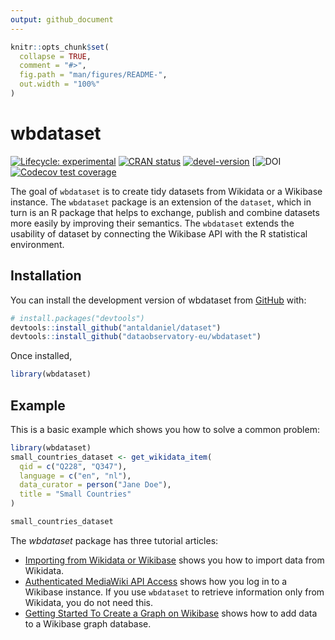 ```yaml
---
output: github_document
---
```


<!-- README.md is generated from README.Rmd. Please edit that file -->

```r
knitr::opts_chunk$set(
  collapse = TRUE,
  comment = "#>",
  fig.path = "man/figures/README-",
  out.width = "100%"
)
```

# wbdataset

<!-- badges: start -->
[![Lifecycle: experimental](https://img.shields.io/badge/lifecycle-experimental-orange.svg)](https://lifecycle.r-lib.org/articles/stages.html#experimental)
[![CRAN status](https://www.r-pkg.org/badges/version/wbdataset)](https://CRAN.R-project.org/package=wbdataset)
[![devel-version](https://img.shields.io/badge/devel%20version-0.1.1034-blue.svg)](https://github.com/dataobservatory-eu/wbdataset)
[![DOI](https://zenodo.org/badge/DOI/10.5281/zenodo.13972192.svg)
[![Codecov test coverage](https://codecov.io/gh/dataobservatory-eu/wbdataset/graph/badge.svg)](https://app.codecov.io/gh/dataobservatory-eu/wbdataset)
<!-- badges: end -->

The goal of `wbdataset` is to create tidy datasets from Wikidata or a Wikibase instance. The `wbdataset` package is an extension of the `dataset`, which in turn is an R package that helps to exchange, publish and combine datasets more easily by improving their semantics. The `wbdataset` extends the usability of dataset by connecting the Wikibase API with the R statistical environment.

## Installation

You can install the development version of wbdataset from [GitHub](https://github.com/) with:

``` r
# install.packages("devtools")
devtools::install_github("antaldaniel/dataset")
devtools::install_github("dataobservatory-eu/wbdataset")
```

Once installed, 

```r
library(wbdataset)
```

## Example

This is a basic example which shows you how to solve a common problem:

```r
library(wbdataset)
small_countries_dataset <- get_wikidata_item(
  qid = c("Q228", "Q347"),
  language = c("en", "nl"),
  data_curator = person("Jane Doe"),
  title = "Small Countries"
)

small_countries_dataset
```
The *wbdataset* package has three tutorial articles:

- [Importing from Wikidata or Wikibase](https://wbdataset.dataobservatory.eu/articles/wikidata-import.html) shows you how to import data from Wikidata.
-  [Authenticated MediaWiki API Access](https://wbdataset.dataobservatory.eu/articles/Wikibase_API.html) shows how you log in to a Wikibase instance. If you use `wbdataset` to retrieve information only from Wikidata, you do not need this.
- [Getting Started To Create a Graph on Wikibase](https://wbdataset.dataobservatory.eu/articles/start.html) shows how to add data to a Wikibase graph database.
